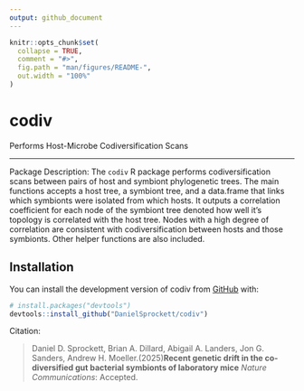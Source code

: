 ```yaml
---
output: github_document
---
```


<!-- README.md is generated from README.Rmd. Please edit that file -->

```r
knitr::opts_chunk$set(
  collapse = TRUE,
  comment = "#>",
  fig.path = "man/figures/README-",
  out.width = "100%"
)
```

# codiv
 Performs Host-Microbe Codiversification Scans

<!-- badges: start -->
<!-- badges: end -->

---

Package Description: The `codiv` R package performs codiversification scans between pairs of host and symbiont phylogenetic trees. The main functions accepts a host tree, a symbiont tree, and a data.frame that links which symbionts were isolated from which hosts. It outputs a correlation coefficient for each node of the symbiont tree denoted how well it's topology is correlated with the host tree. Nodes with a high degree of correlation are consistent with codiversification between hosts and those symbionts. Other helper functions are also included. 



## Installation

You can install the development version of codiv from [GitHub](https://github.com/) with:

``` r
# install.packages("devtools")
devtools::install_github("DanielSprockett/codiv")
```





Citation:

> Daniel D. Sprockett, Brian A. Dillard, Abigail A. Landers, Jon G. Sanders, Andrew H. Moeller.(2025)**Recent genetic drift in the co-diversified gut bacterial symbionts of laboratory mice** *Nature Communications*: Accepted. 
